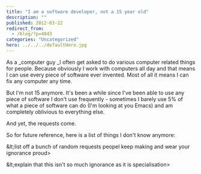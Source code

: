 ```yaml
---
title: "I am a software developer, not a 15 year old"
description: ""
published: 2012-03-22
redirect_from:
  - /blog/?p=4043
categories: "Uncategorized"
hero: ../../../defaultHero.jpg
---
```


As a \_computer guy \_I often get asked to do various computer related things for people. Because obviously I work with computers all day and that means I can use every piece of software ever invented. Most of all it means I can fix any computer any time.

But I'm not 15 anymore. It's been a while since I've been able to use any piece of software I don't use frequently - sometimes I barely use 5% of what a piece of software can do (I'm looking at you Emacs) and am completely oblivious to everything else.

And yet, the requests come.

So for future reference, here is a list of things I don't know anymore:

&amp;lt;list off a bunch of random requests peopel keep making and wear your ignorance proud>

&amp;lt;explain that this isn't so much ignorance as it is specialisation>
